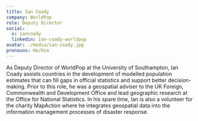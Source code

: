 ```yaml
---
title: Ian Coady
company: WorldPop
role: Deputy Director
social:
  x: iancoady
  linkedin: ian-coady-worldpop
avatar: ./media/ian-coady.jpg
pronouns: He/Him
---
```

As Deputy Director of WorldPop at the University of Southampton, Ian Coady assists countries in the development of modelled population estimates that can fill gaps in official statistics and support better decision-making. Prior to this role, he was a geospatial adviser to the UK Foreign, Commonwealth and Development Office and lead geographic research at the Office for National Statistics. In his spare time, Ian is also a volunteer for the charity MapAction where he integrates geospatial data into the information management processes of disaster response.